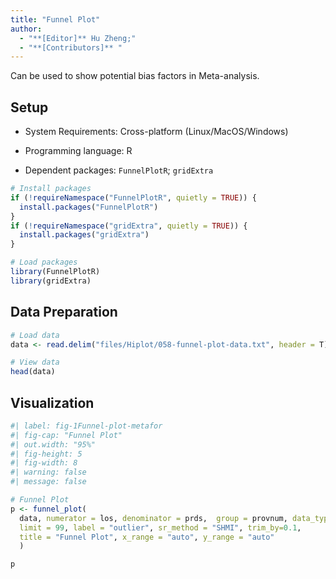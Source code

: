 ```yaml
---
title: "Funnel Plot"
author:
  - "**[Editor]** Hu Zheng;"
  - "**[Contributors]** "
---
```


Can be used to show potential bias factors in Meta-analysis.

## Setup

-   System Requirements: Cross-platform (Linux/MacOS/Windows)

-   Programming language: R

-   Dependent packages: `FunnelPlotR`; `gridExtra`

```r
# Install packages
if (!requireNamespace("FunnelPlotR", quietly = TRUE)) {
  install.packages("FunnelPlotR")
}
if (!requireNamespace("gridExtra", quietly = TRUE)) {
  install.packages("gridExtra")
}

# Load packages
library(FunnelPlotR)
library(gridExtra)
```

## Data Preparation

```r
# Load data
data <- read.delim("files/Hiplot/058-funnel-plot-data.txt", header = T)

# View data
head(data)
```

## Visualization

```r
#| label: fig-1Funnel-plot-metafor
#| fig-cap: "Funnel Plot"
#| out.width: "95%"
#| fig-height: 5
#| fig-width: 8
#| warning: false
#| message: false

# Funnel Plot
p <- funnel_plot(
  data, numerator = los, denominator = prds,  group = provnum, data_type = "SR",
  limit = 99, label = "outlier", sr_method = "SHMI", trim_by=0.1, 
  title = "Funnel Plot", x_range = "auto", y_range = "auto"
  )

p
```


